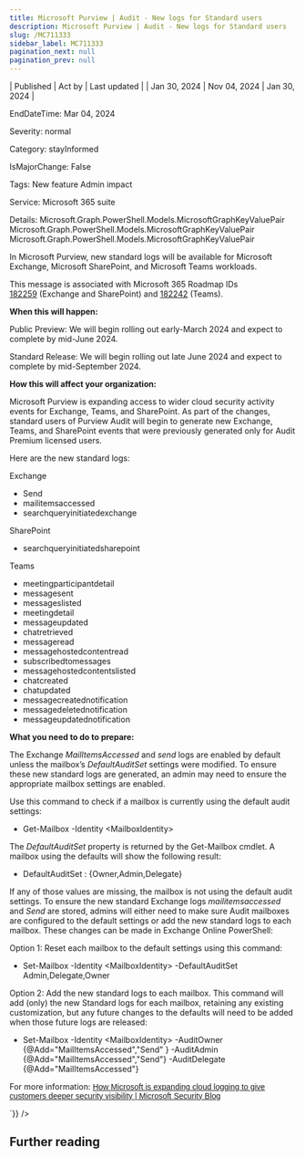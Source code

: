 ```yaml
---
title: Microsoft Purview | Audit - New logs for Standard users
description: Microsoft Purview | Audit - New logs for Standard users
slug: /MC711333
sidebar_label: MC711333
pagination_next: null
pagination_prev: null
---
```



| Published | Act by | Last updated |
| Jan 30, 2024 | Nov 04, 2024 | Jan 30, 2024 |

EndDateTime: Mar 04, 2024

Severity: normal

Category: stayInformed

IsMajorChange: False

Tags: New feature Admin impact

Service: Microsoft 365 suite

Details: Microsoft.Graph.PowerShell.Models.MicrosoftGraphKeyValuePair Microsoft.Graph.PowerShell.Models.MicrosoftGraphKeyValuePair Microsoft.Graph.PowerShell.Models.MicrosoftGraphKeyValuePair

<div dangerouslySetInnerHTML={{__html:`
<p>In Microsoft Purview, new standard logs will be available for Microsoft Exchange, Microsoft SharePoint, and Microsoft Teams workloads.</span><br></p><p>This message is associated with Microsoft 365 Roadmap IDs <a href="https://www.microsoft.com/microsoft-365/roadmap?filters=&amp;searchterms=182259%2C" target="_blank">182259</a>&nbsp;(Exchange and SharePoint) and <a href="https://www.microsoft.com/microsoft-365/roadmap?filters=&amp;searchterms=182242" target="_blank">182242</a>&nbsp;(Teams).</p><p><b>When this will happen:</b>
</p><p>Public Preview: We will begin rolling out early-March 2024 and expect to complete by mid-June 2024.</p><p>Standard Release: We will begin rolling out late June 2024 and expect to complete by mid-September 2024.</p><p><b>How this will affect your organization:</b>
</p><p>Microsoft Purview is expanding access to wider cloud security activity events for Exchange, Teams, and SharePoint. As part of the changes, standard users of Purview Audit will begin to generate new Exchange, Teams, and SharePoint events that were previously generated only for Audit Premium licensed users.
</p><p>Here are the new standard logs:
</p><p>Exchange
</p><ul><li>Send
</li><li>mailitemsaccessed
</li><li>searchqueryinitiatedexchange
</li></ul><p>SharePoint
</p><ul><li>searchqueryinitiatedsharepoint
</li></ul><p>Teams
</p><ul><li>meetingparticipantdetail
</li><li>messagesent
</li><li>messageslisted
</li><li>meetingdetail
</li><li>messageupdated
</li><li>chatretrieved
</li><li>messageread
</li><li>messagehostedcontentread
</li><li>subscribedtomessages
</li><li>messagehostedcontentslisted
</li><li>chatcreated
</li><li>chatupdated
</li><li>messagecreatednotification
</li><li>messagedeletednotification
</li><li>messageupdatednotification
</li></ul><p><b>What you need to do to prepare:</b>
</p><p>The Exchange <i>MailItemsAccessed</i> and <i>send</i> logs are enabled by default unless the mailbox’s <i>DefaultAuditSet</i> settings were modified. To ensure these new standard logs are generated, an admin may need to ensure the appropriate mailbox settings are enabled.
</p><p>Use this command to check if a mailbox is currently using the default audit settings: 
</p><ul><li>Get-Mailbox -Identity &lt;MailboxIdentity&gt;
</li></ul><p>The <i>DefaultAuditSet </i>property is returned by the Get-Mailbox cmdlet. A mailbox using the defaults will show the following result:
</p><ul><li>DefaultAuditSet : {Owner,Admin,Delegate}
</li></ul><p>If any of those values are missing, the mailbox is not using the default audit settings. To ensure the new standard Exchange logs <i>mailitemsaccessed </i>and <i>Send </i>are stored, admins will either need to make sure Audit mailboxes are configured to the default settings or add the new standard logs to each mailbox. These changes can be made in Exchange Online PowerShell:
</p><p>Option 1: Reset each mailbox to the default settings using this command:
</p><ul><li>Set-Mailbox -Identity &lt;MailboxIdentity&gt; -DefaultAuditSet Admin,Delegate,Owner
</li></ul><p>Option 2: Add the new standard logs to each mailbox. This command will add (only) the new Standard logs for each mailbox, retaining any existing customization, but any future changes to the defaults will need to be added when those future logs are released:
</p><ul><li>Set-Mailbox -Identity &lt;MailboxIdentity&gt; -AuditOwner {@Add="MailItemsAccessed","Send" } -AuditAdmin {@Add="MailItemsAccessed","Send"} -AuditDelegate {@Add="MailItemsAccessed"}
</li></ul><p>For more information:&nbsp;<a href="https://www.microsoft.com/security/blog/2023/07/19/expanding-cloud-logging-to-give-customers-deeper-security-visibility/" target="_blank" style="background-color: rgb(255, 255, 255); font-family: sans-serif; font-weight: 400;">How Microsoft is expanding cloud logging to give customers deeper security visibility | Microsoft Security Blog</a></p>
`}} />

## Further reading
